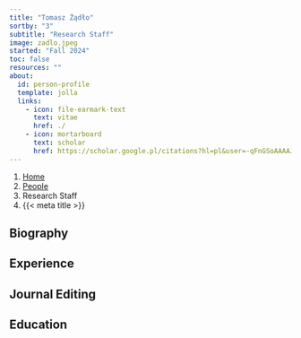 ```yaml
---
title: "Tomasz Żądło"
sortby: "3"
subtitle: "Research Staff"
image: zadlo.jpeg
started: "Fall 2024"
toc: false
resources: ""
about:
  id: person-profile
  template: jolla
  links:
    - icon: file-earmark-text
      text: vitae
      href: ./
    - icon: mortarboard
      text: scholar
      href: https://scholar.google.pl/citations?hl=pl&user=-qFnGSoAAAAJ
---
```


```{=html}
<nav aria-label="breadcrumb">
  <ol class="breadcrumb">
    <li class="breadcrumb-item"><a href="../../index.html">Home</a></li>
    <li class="breadcrumb-item"><a href="../../people.html">People</a></li>
    <li class="breadcrumb-item active">Research Staff</li>
    <li class="breadcrumb-item active" aria-current="page">{{< meta title >}}</li>
  </ol>
</nav>
```

:::{#person-profile}
:::

## Biography

## Experience

## Journal Editing

## Education

